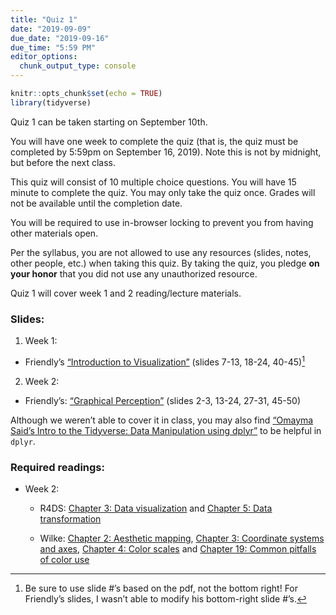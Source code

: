 ```yaml
---
title: "Quiz 1"
date: "2019-09-09"
due_date: "2019-09-16"
due_time: "5:59 PM"
editor_options: 
  chunk_output_type: console
---
```


```r
knitr::opts_chunk$set(echo = TRUE)
library(tidyverse)
```

Quiz 1 can be taken starting on September 10th. 

You will have one week to complete the quiz (that is, the quiz must be completed by 5:59pm on September 16, 2019). Note this is not by midnight, but before the next class.

This quiz will consist of 10 multiple choice questions. You will have 15 minute to complete the quiz. You may only take the quiz once. Grades will not be available until the completion date.

You will be required to use in-browser locking to prevent you from having other materials open.

Per the syllabus, you are not allowed to use any resources (slides, notes, other people, etc.) when taking this quiz. By taking the quiz, you pledge **on your honor** that you did not use any unauthorized resource.

Quiz 1 will cover week 1 and 2 reading/lecture materials.

### Slides:

1. Week 1: 

  * Friendly's ["Introduction to Visualization"](../../files/Overview-modified-rw.pdf) (slides 7-13, 18-24, 40-45)^[Be sure to use slide #'s based on the pdf, not the bottom right! For Friendly's slides, I wasn't able to modify his bottom-right slide #'s.] 

2. Week 2: 

  * Friendly's: ["Graphical Perception"](../../files/Overview-modified-rw.pdf) (slides 2-3, 13-24, 27-31, 45-50)
  
Although we weren't able to cover it in class, you may also find ["Omayma Said’s Intro to the Tidyverse: Data Manipulation using dplyr"](https://speakerdeck.com/omaymas/data-manipulation-with-dplyr-first-steps) to be helpful in `dplyr`.

### Required readings:

- Week 2: 

  * R4DS: [Chapter 3: Data visualization](https://r4ds.had.co.nz/data-visualisation.html) and [Chapter 5: Data transformation](https://r4ds.had.co.nz/transform.html)
  
  * Wilke: [Chapter 2: Aesthetic mapping](https://serialmentor.com/dataviz/aesthetic-mapping.html), [Chapter 3: Coordinate systems and axes](https://serialmentor.com/dataviz/coordinate-systems-axes.html), [Chapter 4: Color scales](https://serialmentor.com/dataviz/color-basics.html) and [Chapter 19: Common pitfalls of color use](https://serialmentor.com/dataviz/color-pitfalls.html) 
  
